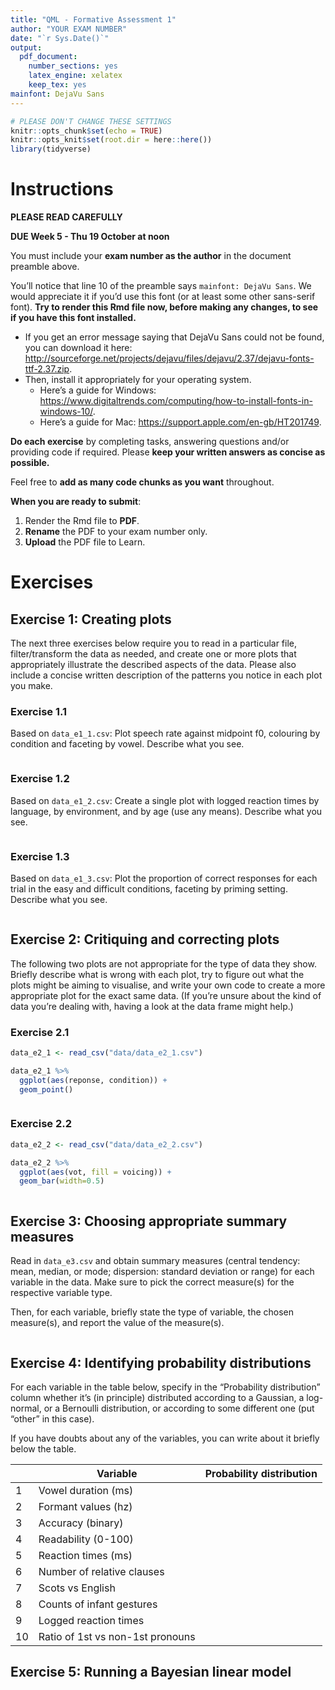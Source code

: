```yaml
---
title: "QML - Formative Assessment 1"
author: "YOUR EXAM NUMBER"
date: "`r Sys.Date()`"
output: 
  pdf_document: 
    number_sections: yes
    latex_engine: xelatex
    keep_tex: yes
mainfont: DejaVu Sans
---
```


```r
# PLEASE DON'T CHANGE THESE SETTINGS
knitr::opts_chunk$set(echo = TRUE)
knitr::opts_knit$set(root.dir = here::here())
library(tidyverse)
```

# Instructions

**PLEASE READ CAREFULLY**

**DUE Week 5 - Thu 19 October at noon**

You must include your **exam number as the author** in the document preamble above. 

You'll notice that line 10 of the preamble says `mainfont: DejaVu Sans`.
We would appreciate it if you'd use this font (or at least some other sans-serif font).
**Try to render this Rmd file now, before making any changes, to see if you have this font installed.**

  - If you get an error message saying that DejaVu Sans could not be found, you can download it here: <http://sourceforge.net/projects/dejavu/files/dejavu/2.37/dejavu-fonts-ttf-2.37.zip>.
  - Then, install it appropriately for your operating system.
    - Here's a guide for Windows: <https://www.digitaltrends.com/computing/how-to-install-fonts-in-windows-10/>.
    - Here's a guide for Mac: <https://support.apple.com/en-gb/HT201749>.

**Do each exercise** by completing tasks, answering questions and/or providing code if required.
Please **keep your written answers as concise as possible.**

Feel free to **add as many code chunks as you want** throughout.

**When you are ready to submit**:

1. Render the Rmd file to **PDF**.
2. **Rename** the PDF to your exam number only.
3. **Upload** the PDF file to Learn.


\newpage

# Exercises

## Exercise 1: Creating plots

The next three exercises below require you to read in a particular file, filter/transform the data as needed, and create one or more plots that appropriately illustrate the described aspects of the data.
Please also include a concise written description of the patterns you notice in each plot you make. 

### Exercise 1.1

Based on `data_e1_1.csv`: Plot speech rate against midpoint f0, colouring by condition and faceting by vowel.
Describe what you see.

```r

```

### Exercise 1.2

Based on `data_e1_2.csv`: Create a single plot with logged reaction times by language, by environment, and by age (use any means).
Describe what you see.

```r

```

### Exercise 1.3

Based on `data_e1_3.csv`: Plot the proportion of correct responses for each trial in the easy and difficult conditions, faceting by priming setting.
Describe what you see.

```r

```


\newpage

## Exercise 2: Critiquing and correcting plots

The following two plots are not appropriate for the type of data they show.
Briefly describe what is wrong with each plot, try to figure out what the plots might be aiming to visualise, and write your own code to create a more appropriate plot for the exact same data.
(If you're unsure about the kind of data you're dealing with, having a look at the data frame might help.)

### Exercise 2.1

```r
data_e2_1 <- read_csv("data/data_e2_1.csv")

data_e2_1 %>%
  ggplot(aes(reponse, condition)) +
  geom_point()
```

```r

```

### Exercise 2.2

```r
data_e2_2 <- read_csv("data/data_e2_2.csv")

data_e2_2 %>%
  ggplot(aes(vot, fill = voicing)) +
  geom_bar(width=0.5)
```

```r

```


\newpage

## Exercise 3: Choosing appropriate summary measures

Read in `data_e3.csv` and obtain summary measures (central tendency: mean, median, or mode; dispersion: standard deviation or range) for each variable in the data.
Make sure to pick the correct measure(s) for the respective variable type.

Then, for each variable, briefly state the type of variable, the chosen measure(s), and report the value of the measure(s).

```r

```


\newpage

## Exercise 4: Identifying probability distributions

For each variable in the table below, specify in the "Probability distribution" column whether it's (in principle) distributed according to a Gaussian, a log-normal, or a Bernoulli distribution, or according to some different one (put "other" in this case).

If you have doubts about any of the variables, you can write about it briefly below the table.

|    | Variable                         | Probability distribution |
|----|----------------------------------|--------------------------|
| 1  | Vowel duration (ms)              |                          |
| 2  | Formant values (hz)              |                          |
| 3  | Accuracy (binary)                |                          |
| 4  | Readability (0-100)              |                          |
| 5  | Reaction times (ms)              |                          |
| 6  | Number of relative clauses       |                          |
| 7  | Scots vs English                 |                          |
| 8  | Counts of infant gestures        |                          |
| 9  | Logged reaction times            |                          |
| 10 | Ratio of 1st vs non-1st pronouns |                          |


\newpage

## Exercise 5: Running a Bayesian linear model

